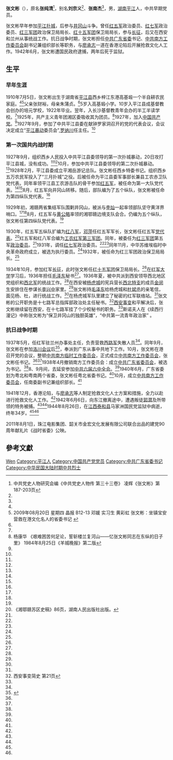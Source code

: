 {{Otheruses|张文彬 (消歧义)}}
{{Infobox person
| 图像       = Zhang Wenbin.jpg
| 图像大小   = 200px
| 图像说明   = 张文彬，1941年于香港
| 姓名       = 张文彬
| 英文名     = 
| 原文名     = 
| 本名       = 张纯清
| 字 = 
| 号  = 
| 出生日期   = {{birth date|1910|7|5}}
| 出生地     = {{QING-1889}}[[湖南省|湖南省]][[平江县|平江县]]西乡梓江东港高基塅
| 死亡日期   = {{death date and age|1944|8|26|1910|7|5}} 
| 死亡地     = {{CHN-1928}}[[江西省_(中華民國)|江西省]][[泰和县|泰和县]]马家洲集中营
| 死因 = 病故
| 墓地 =
| 纪念建筑   = 
| 居住地     = 
| 政党       = {{CPC}}
| 政治运动   = 
| 国籍       = {{ROC}}
| 籍贯       = <!-- （仅限部分地区人士使用） -->
| 别名       = 刘宗义、张南杰
| 种族       = [[汉族|汉族]]
| 语言       = 汉语
| 教育程度   = 
| 母校       = 
| 职业       = 政治家
| 活跃时期   = 1927年-1942年
| 组织       = 
| 机构       = 
| 研究领域   = 政治
| 知名于     = 
| 知名作品   = 
| 宗教信仰   = 
| 配偶       = 
| 伴侣       = 
| 子女       = 
| 父母       = 父亲张财裕<br>母亲朱蒲贞
| 亲属       = 
| 呼号       = 
| 受影响于   = 
| 影响于     = 
| 获奖       =
| 网站       = <!-- {{URL| }} -->
| 签名       = 
}}
'''张文彬'''（{{bd|1910年|7月5日|1944年|8月26日}}），原名'''张纯清'''<ref name=zgds>中共党史人物研究会编《中共党史人物传 第三十三卷》 凌辉《张文彬》第187-203页</ref>，别名'''刘宗义'''<ref name=zgds/>、'''张南杰'''<ref name=zgds/>，男，[[湖南|湖南]][[平江|平江]]人，中共早期党员。

张文彬早年参加[[平江暴动|平江扑城]]，后参与[[井冈山|井冈山]]斗争。曾任[[红五军|红五军]]政治委员、[[红七军|红七军]]政治委员、[[红三军团|红三军团]]政治保卫局局长、[[红十五军团|红十五军团]]保卫局局长，参与[[长征|长征]]，后又在西安和兰州从事统战工作。抗日战争时期，张文彬担任[[中共广东省委|中共广东省委]]书记、[[中共中央南方局|中共南方工作委员会]]副书记兼组织部长等职务，与[[廖承志|廖承志]]一道在香港沦陷后开展抢救文化人工作。1942年6月，张文彬遭国民政府逮捕，两年后死于监狱。

== 生平 ==
=== 早年生涯 ===
1910年7月5日，张文彬出生于湖南省[[平江县|平江县]]西乡梓江东港高基塅一个半自耕农民家庭。<ref name=zgds/><ref name=jb>2009年08月20日 星期四  晶报  B12-13 邓媛 实习生 黄彩虹 张文彬：坐镇宝安营救在港文化名人的省委书记 {{cite web |url=http://jb.sznews.com/html/2009-08/20/content_744237.htm |title=存档副本 |accessdate=2014年11月5日 |deadurl=yes |archiveurl=https://web.archive.org/web/20120127101535/http://jb.sznews.com/html/2009-08/20/content_744237.htm |archivedate=2012年1月27日 |df= }}</ref>父亲张财裕，母亲朱蒲贞。<ref name=zgds/>5岁入高基塅小学。10岁入平江县成基督教会创办的培元学校，1922年毕业。翌年，入长沙基督教青年会办的半工半读学校。<ref name=zgds/>1925年，共产主义青年团湘区委吸收其为团员。<ref name=ykh>杨康华 《艰难困苦何足论，誓斩楼兰复河山——忆张文彬同志在东纵的日子里》 1984年8月25日《羊城晚报》第二版</ref>1927年，加入[[中国共产党|中国共产党]]。<ref name=ykh/>1927年9月，参加了中共平江县委在献钟罗家洞召开的党的代表会议，会议决定成立“[[平江暴动|平江暴动]]委员会”,[[罗纳川|罗纳川]]任主任。<ref name=zgds/>

=== 第一次国共内战时期 ===
1927年9月，组织西乡人民投入中共平江县委领导的第一次扑城暴动，20日攻打平江县城，没有成功。<ref name=zgds/><ref name=jb/>10月，参加中共平江县委领导的第二次扑城暴动。<ref name=jb/>1928年2月，平江县委成立平湘岳游记总队。张文彬任西乡特委书记。组织西乡五万农民军投入了“三月扑城”之役。后被任命为平江县委军事部长兼县工农赤卫队党代表。同年率领平江县工农游击队的骨干参加[[红五军|红五军]]，被任命为第一大队党代表。<ref name=zgds/><ref name=jb/>8月，红五军向井冈山转移。随后，部队编为了五个纵队，张文彬被任命为第四纵队党代表。<ref name=zgds/>

1929年初，湘赣两省集结军队围剿井冈山，被派与[[李灿|李灿]]一起率领部队坚守黄洋界哨口。<ref name=zgds/><ref name=jb/>8月，红五军与[[黄公略|黄公略]]率领的湘鄂赣边境支队会合。仍编为五个纵队，张文彬任第四纵队党代表。<ref name=zgds/>

1930年，红五军五纵队扩编为[[红八军|红八军]]，[[邓萍|邓萍]]任红五军军长，张文彬任红五军[[党代表|党代表]]。<ref>《湘鄂赣苏区史稿》86页，湖南人民出版社出版。</ref>红五军和红八军合编为[[工农红军第三军团|工农红军第三军团]]。同年，被委任为[[红三军团|红三军团]]第五军[[政治委员|政治委员]]。<ref name=jb/>1931年，调任[[红七军|红七军]]政治委员。<ref name=zgds/><ref name=jb/>同年11月，中华苏维埃临时中央革命政府成立，被选为执行委员。<ref name=jb/>1932年，被任命为红三军团政治保卫局局长。<ref name=zgds/>

1934年10月，参加红军[[长征|长征]]，此时张文彬任[[红十五军团|红十五军团]]保卫局局长。<ref name=zgds/>在[[红军大学|红军大学]]学习后，1936年担任[[毛泽东|毛泽东]]秘书<ref name=jb/>。1936年夏，被中共派到西安领导西北地区党组织和[[西北军|西北军]]的统战工作。<ref name=zgds/>在西安被[[杨虎城|杨虎城]]的宪兵营长[[西北特支|西北特支]]的成员[[金闵生|金闵生]]安排住在参谋长[[李兴中|李兴中]]家里。<ref name=zgds/>张文彬持[[毛泽东|毛泽东]]给杨虎城和[[杜斌丞|杜斌丞]]的亲笔信，面见杨、杜，进行统战工作。<ref name=zgds/>在杨虎城军队里建立了秘密的红军联络站。<ref name=zgds/>张文彬的公开职务是十七路军总指挥部政治处主任秘书。<ref name=xa>西安事变简史 第21页</ref>[[西安事变|西安事变]]和平解决后，张文彬继续留在西安，在十七路军挂了个少校秘书的职务。<ref name=zgds/>斯诺夫人在《续西行漫记》中称张文彬为“保卫井冈山的独胆英雄”，“中共第一流青年政治家” 。

=== 抗日战争时期 ===
1937年5月，任红军驻兰州办事处主任，负责营救[[西路军|西路军]]失散人员<ref name=zgds/>。同年9月，张文彬在参加[[洛川会议|洛川会议]]后<ref name="ly">{{cite journal | url=http://dangshi.people.com.cn/GB/14684221.html | title=全面抗战路线的确定——解读《洛川会议会议记录》 | author=刘扬， 徐家泉 | journal=《中国档案》 | year=2011年 | issue=第5期 | pages=76-77页 | access-date=2015-02-10 | archive-date=2011-05-20 | archive-url=https://web.archive.org/web/20110520090043/http://dangshi.people.com.cn/GB/14684221.html | dead-url=no }}</ref>，奉派到广东从事中共地下工作。10月，张文彬在港召开党的会议，整顿[[中共南方临时工作委员会|中共南方临时工作委员会]]，正式成立[[中共南方工作委员会|中共南方工作委员会]]，张文彬任书记。<ref name=zgds/><ref name=jb/>1938年4月撤销南方工作委员会：成立[[中共广东省委员会|中共广东省委员会]]，被选为书记。<ref name=zgds/>8、9月间，去延安参加[[中共六届六中全会|中共六届六中全会]]。<ref name=zgds/>1940年6月，广东省委划为粤北和粤南两个省委，张文彬任粤北省委书记。<ref name=zgds/>10月，成立[[中共南方工作委员会|中共南方工作委员会]]，任南委副书记兼组织部长。<ref name=zgds/>

1941年12月，香港沦陷，与[[廖承志|廖承志]]等人制定抢救文化人士方案和措施，全力以赴进行抢救文化人工作。<ref name=jb/>1942年6月6日，向东江撤离途中，遭遇叛徒[[郭潜|郭潜]]及所带领的特务被捕。<ref name=zgds/><ref name=jb/>1944年8月26日，在[[江西|江西]][[泰和县|泰和县]]马家洲国民党监狱中病逝，终年34岁。<ref name=zgds/><ref name=jb/>

2011年8月1日，珠江电影集团、韶关市金宏文化发展有限公司联合出品的建党90周年献礼片《战时省委》公映。

== 參考文獻 ==
{{reflist|2}}

{{Authority control}}
{{DEFAULTSORT:Zhang张}}
[[Category:张姓|Wen]]
[[Category:平江人|Category:平江人]]
[[Category:中国共产党党员|Category:中国共产党党员]]
[[Category:中共广东省委书记|Category:中共广东省委书记]]
[[Category:中华民国大陆时期中共烈士|Category:中华民国大陆时期中共烈士]]